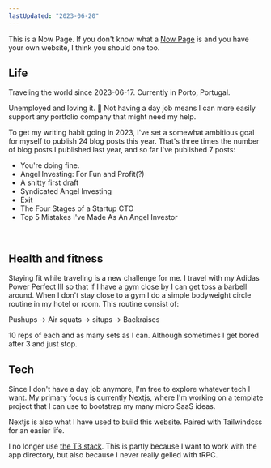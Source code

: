 ```yaml
---
lastUpdated: "2023-06-20"
---
```


This is a Now Page. If you don't know what a [Now Page](https://nownownow.com/about) is and you have your own website, I think you should one too.

## Life
Traveling the world since 2023-06-17. Currently in Porto, Portugal.

Unemployed and loving it. 🥰 Not having a day job means I can more easily support any <Link href="/portfolio">portfolio company</Link> that might need my help.

To get my writing habit going in 2023, I've set a somewhat ambitious goal for myself to publish 24 blog posts this year. That's three times the number of blog posts I published last year, and so far I've published 7 posts:

* <Link href="/blog/youre_doing_fine">You're doing fine</Link>.
* <Link href="/blog/angel_investing_for_fun_and_profit">Angel Investing: For Fun and Profit(?)</Link>
* <Link href="/blog/a_shitty_first_draft">A shitty first draft</Link>
* <Link href="/blog/syndicated_angel_investing">Syndicated Angel Investing</Link>
* <Link href="/blog/exit">Exit</Link>
* <Link href="/blog/the_four_stages_of_a_startup_cto">The Four Stages of a Startup CTO</Link>
* <Link href="/blog/top_five_mistakes_as_an_angel_investor">Top 5 Mistakes I've Made As An Angel Investor</Link>

<br/>

## Health and fitness

Staying fit while traveling is a new challenge for me. I travel with my Adidas Power Perfect III so that if I have a gym close by I can get toss a barbell around. When I don't stay close to a gym I do a simple bodyweight circle routine in my hotel or room. This routine consist of:

Pushups -> Air squats -> situps -> Backraises

10 reps of each and as many sets as I can. Although sometimes I get bored after 3 and just stop.

## Tech

Since I don't have a day job anymore, I'm free to explore whatever tech I want. My primary focus is currently Nextjs, where I'm working on a template project that I can use to bootstrap my many micro SaaS ideas. 

Nextjs is also what I have used to build this website. Paired with Tailwindcss for an easier life.

I no longer use [the T3 stack](https://create.t3.gg/). This is partly because I want to work with the app directory, but also because I never really gelled with tRPC. 
